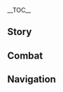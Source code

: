 {{CharacterTabs}}
{{LanguageTabs}}
{{Stub|1={{Meta/VO|tl=1|rm=1|Korean}}}}
__TOC__
==Story==
{{VO/Story
|character           = {{ROOTPAGENAME}}
|language            = ko
|name                = 설탕

|vo_01_01_title      = 첫 만남…
|vo_01_01_subtitle   = Hello
|vo_01_01_file       = VO_{language}{character} Hello.ogg
|vo_01_01_tx         = 전 연금술을… 연구하는 설탕이라고 해요. 당신은 수많은 곳에 가봤으니 분명… 아, 아무것도 아니에요. 초면에 실례지만, 혹시 괜찮다면… 그… 여행 중에 있었던 일화를 들려줄 수 있을까요? 그럼… 기분이 좋아질 것 같은데
|vo_01_01_rm         = 
|vo_01_01_tl         = 

|vo_02_01_title      = 잡담・호기심
|vo_02_01_subtitle   = Chat: Curiosity
|vo_02_01_file       = VO_{language}{character} Chat - Curiosity.ogg
|vo_02_01_tx         = 저게 뭐지? 아… 사라졌네. 가서 보고와도 될까요?!
|vo_02_01_rm         = 
|vo_02_01_tl         = 

|vo_02_02_title      = 잡담・정리
|vo_02_02_subtitle   = Chat: Organization
|vo_02_02_file       = VO_{language}{character} Chat - Organization.ogg
|vo_02_02_tx         = 지금처럼 시간 있을 때 얼른 연구 노트를 정리해야지…
|vo_02_02_rm         = 
|vo_02_02_tl         = 

|vo_02_03_title      = 잡담・심호흡
|vo_02_03_subtitle   = Chat: Deep Breaths
|vo_02_03_file       = VO_{language}{character} Chat - Deep Breaths.ogg
|vo_02_03_tx         = 휴&mdash;&mdash;! 바람 쐬러 나온 것도 오랜만이네
|vo_02_03_rm         = 
|vo_02_03_tl         = 

|vo_03_01_title      = 강풍이 불 때…
|vo_03_01_subtitle   = When the Wind Is Blowing
|vo_03_01_file       = VO_{language}{character} When the Wind Is Blowing.ogg
|vo_03_01_tx         = 오늘은 풍차가 엄청 빨리 도네. 흠, 만약에 동물의 등에 풍차 같은 걸 달면 동물이 더 빨리 달릴 수 있을까? 아니면 아예 날 수 있으려나?
|vo_03_01_rm         = 
|vo_03_01_tl         = 

|vo_03_02_title      = 눈이 올 때…
|vo_03_02_subtitle   = When It Snows
|vo_03_02_file       = VO_{language}{character} When It Snows.ogg
|vo_03_02_tx         = 이렇게 많은 눈을 볼 수 있는 기회는 흔치 않아요. 놓치면 내년에야 연구할 수 있으니까 말리지 말라구요. 에… 에취! 알았어요, 옷을 좀 두껍게 입을게요…
|vo_03_02_rm         = 
|vo_03_02_tl         = 

|vo_03_03_title      = 햇살이 좋을 때…
|vo_03_03_subtitle   = When the Sun Is Out
|vo_03_03_file       = VO_{language}{character} When the Sun Is Out.ogg
|vo_03_03_tx         = …날이 벌써 밝은 거예요? 그, 그럼 마지막 실험 딱 한 번만 더하고 쉴게요! 음, 진짜 마지막이에요…
|vo_03_03_rm         = 
|vo_03_03_tl         = 

|vo_03_04_title      = 비가 올 때…
|vo_03_04_subtitle   = When It Rains
|vo_03_04_file       = VO_{language}{character} When It Rains.ogg
|vo_03_04_tx         = 습도가 높아졌네. 흠… 실험을 하나 더 해볼까?
|vo_03_04_rm         = 
|vo_03_04_tl         = 

|vo_04_01_title      = 아침 인사…
|vo_04_01_subtitle   = Good Morning
|vo_04_01_file       = VO_{language}{character} Good Morning.ogg
|vo_04_01_tx         = 좋은 아침. 잘 잤어요? 연구 결과에 따르면, 잠을 충분히 자야지만 다음날 기분이 상쾌해지고 두뇌 활동도 더 원활해진대요. 뭐라구요? 전 항상 밤을 새우지 않냐고요? 그건… 음, 어쩔 수 없는걸요
|vo_04_01_rm         = 
|vo_04_01_tl         = 

|vo_04_02_title      = 점심 인사…
|vo_04_02_subtitle   = Good Afternoon
|vo_04_02_file       = VO_{language}{character} Good Afternoon.ogg
|vo_04_02_tx         = 으아아아! 오, 오지 마요! 아… 아니, 제 말은 너무 가까이 오지 말라고요. 지금 실험 중이라… 이게 폭발할 수도 있어요
|vo_04_02_rm         = 
|vo_04_02_tl         = 

|vo_04_03_title      = 저녁 인사…
|vo_04_03_subtitle   = Good Evening
|vo_04_03_file       = VO_{language}{character} Good Evening.ogg
|vo_04_03_tx         = 안녕하세요. 잠시만요! 「실험체 구공오식」의 광조 분비물은 사실 2종류다. 정확한 구분을 위해 「일공삼삼식」과 「일공삼오식」이라고 부른다…. 음, 됐다. 저한테 무슨 볼일 있어요?
|vo_04_03_rm         = 
|vo_04_03_tl         = 

|vo_04_04_title      = 굿나잇…
|vo_04_04_subtitle   = Good Night
|vo_04_04_file       = VO_{language}{character} Good Night.ogg
|vo_04_04_tx         = 전 안 기다려도 돼요. 어서 가서 쉬어요. 음… 그렇게 걱정돼요? 거의 다 끝났으니까 밤은 안 샐 거예요. 정말이에요…
|vo_04_04_rm         = 
|vo_04_04_tl         = 

|vo_05_01_title      = 설탕 자신에 대해・「생물 연금술」
|vo_05_01_subtitle   = About {character}: Bio-Alchemy
|vo_05_01_file       = VO_{language}{character} About {character} - Bio-Alchemy.ogg
|vo_05_01_tx         = 「생물 연금술」은 「창조」보다 「개조」를 더 중시해요. 생물의 감춰진 장점을 찾아서 확대하고 결합하면 엄청 놀라운 결과가 나타나죠. 하아… 생명이란 정말 신비로워요, 우리가 아직 모르는 것들이 얼마나 더 많을까요?
|vo_05_01_rm         = 
|vo_05_01_tl         = 

|vo_05_02_title      = 설탕 자신에 대해・낯가림
|vo_05_02_subtitle   = About {character}: Fear of Strangers
|vo_05_02_file       = VO_{language}{character} About {character} - Fear of Strangers.ogg
|vo_05_02_tx         = 사실… 낯선 사람이랑 어떻게 대화해야 할지 잘 모르겠어요. 사람마다 성격도 다르고 좋아하는 것도 다른데, 혹시라도 잘못해서 무례하게 굴거나 상대방의 기분을 상하게 한다면, 휴… 대화하는 게 연금술보다 더 어려운 것 같아요
|vo_05_02_rm         = 
|vo_05_02_tl         = 

|vo_05_03_title      = 설탕 자신에 대해・귀
|vo_05_03_subtitle   = About {character}: Ears
|vo_05_03_file       = VO_{language}{character} About {character} - Ears.ogg
|vo_05_03_tx         = 눈… 눈치챘군요. 제 귀는 저희 집안 유전이에요. 다른 사람들과 다르게 생겨서 평소엔 최대한 머리카락으로 가리고 다녀요…
|vo_05_03_rm         = 
|vo_05_03_tl         = 

|vo_06_01_title      = 우리에 대해・관찰
|vo_06_01_subtitle   = About Us: Observing
|vo_06_01_file       = VO_{language}{character} About Us - Observing.ogg
|vo_06_01_tx         = 전 당신 경험이 무척 궁금해요. 그러니까… 잠깐 당신을 「관찰」해도 될까요? 방해되지 않도록 조용히 있을게요, 그러면… 괜찮죠?
|vo_06_01_rm         = 
|vo_06_01_tl         = 

|vo_06_02_title      = 우리에 대해・수확
|vo_06_02_subtitle   = About Us: Perks
|vo_06_02_file       = VO_{language}{character} About Us - Perks.ogg
|vo_06_02_tx         = 솔직히 처음엔 당신이 별로 말을 안 하길래 좀 무서웠어요… 제가 당신 기분을 상하게 한 줄 알았거든요. 그런데 시간이 좀 지나 보니까 꽤 친해지기 쉬운 사람이더라구요. 헤헤, 「관찰」로 얻은 뜻밖의 수확이라고 할 수 있죠
|vo_06_02_rm         = 
|vo_06_02_tl         = 

|vo_06_03_title      = 우리에 대해・부탁
|vo_06_03_subtitle   = About Us: Requests
|vo_06_03_file       = VO_{language}{character} About Us - Requests.ogg
|vo_06_03_tx         = 당신이 풍마룡을 쫓아냈다면서요? 무척 위험했을 텐데, 무사해서 다행이에요. 저기… 물어보고 싶은 게 있는데, 혹시 풍마룡과 싸울 때 뭐 떨어진 거 없었어요? 비늘이나 가죽 같은 거 말이에요. 조금이면 돼요, 연구를 좀 하고 싶거든요
|vo_06_03_rm         = 
|vo_06_03_tl         = 

|vo_07_01_title      = 「신의 눈」에 대해…
|vo_07_01_subtitle   = About the Vision
|vo_07_01_file       = VO_{language}{character} About the Vision.ogg
|vo_07_01_tx         = 「신의 눈」은 저의 가장 중요한 실험 도구예요. 엥? 실험 도구 맞다니까요. 「신의 눈」이 없으면 원소 관련된 실험을 할 수 없다구요. 전투? 아, 가끔 야외에 재료를 구하러 갈 때 사용해요
|vo_07_01_rm         = 
|vo_07_01_tl         = 

|vo_07_02_title      = 하고 싶은 이야기…
|vo_07_02_subtitle   = Something to Share
|vo_07_02_file       = VO_{language}{character} Something to Share.ogg
|vo_07_02_tx         = 이 방에 있는 건 다 제가 수집한 뼈들이에요. 왼쪽 수납장엔 도마뱀, 개구리 그리고 산천어가 있어요. 앞에 걸려 있는 건 멧돼지예요. 오른쪽 구석에 있는 건 츄츄족이고… 아, 긴장하지 마요, 무서운 거 아니에요~ 보다 보면 엄청 귀엽다니까요
|vo_07_02_rm         = 
|vo_07_02_tl         = 

|vo_07_03_title      = 흥미있는 일…
|vo_07_03_subtitle   = Interesting Things
|vo_07_03_file       = VO_{language}{character} Interesting Things.ogg
|vo_07_03_tx         = 이거 봐요. 여기 있는 서리꽃은 다 다른 거예요. 이건 얼음 원소 함량이 더 높고, 이건 개화기가 더 길어요… 저건 어떻냐고요? 아, 저건 「삼식 서리꽃 17호 확대 버전」이에요. 특징은, 음… 크기가 더 커요!
|vo_07_03_rm         = 
|vo_07_03_tl         = 

|vo_08_01_title      = 노엘에 대해…
|vo_08_01_subtitle   = About [[Noelle]]
|vo_08_01_file       = VO_{language}{character} About Noelle.ogg
|vo_08_01_tx         = 그녀는… 항상 절 도와주긴 하는데, 가끔 너무 친절해서 오히려… 고민이애요. 한번은 제 실험실 앞에 쌓여 있던 박스들을 모두 안으로 들여놨더라고요. 그건… 제가 막 밖에 갖다 놨던 건데 말이에요
|vo_08_01_rm         = 
|vo_08_01_tl         = 

|vo_08_02_title      = 클레에 대해…
|vo_08_02_subtitle   = About [[Klee]]
|vo_08_02_file       = VO_{language}{character} About Klee.ogg
|vo_08_02_tx         = 그 애는 진 단장님이 그렇게 감금실에 보냈는데도 나오기만 하면 금방 또 사고를 친다니까요. 휴, 반성을 하긴 하는 건지. 폴짝폴짝 뛰는 안전한 통통을 만들어주기로 했는데, 아직은 손봐야 할 곳이 좀 많아요…
|vo_08_02_rm         = 
|vo_08_02_tl         = 

|vo_08_03_title      = 진에 대해…
|vo_08_03_subtitle   = About [[Jean]]
|vo_08_03_file       = VO_{language}{character} About Jean.ogg
|vo_08_03_tx         = 진 단장님은 너무 근엄하셔서 말을 못 걸겠어요…. 좋은 분이라는 건 알지만, 어쨌든 무섭긴… 무섭단 말이에요. 평소엔 웬만하면 그분을 찾아가지 않아요. 어쩔 수 없이 찾아가야 할 일이 있어도… 그, 그냥 알베도 씨한테 부탁해요
|vo_08_03_rm         = 
|vo_08_03_tl         = 

|vo_08_04_title      = 리사에 대해…
|vo_08_04_subtitle   = About [[Lisa]]
|vo_08_04_file       = VO_{language}{character} About Lisa.ogg
|vo_08_04_tx         = 그녀는 아는 게 정말 많은 것 같아요. 제 연구를 한 번도 본 적이 없는 데도 가장 중요한 조언을 해주거든요. 대체 어떻게 아는 걸까요? 관찰…? 아니면 추리?
|vo_08_04_rm         = 
|vo_08_04_tl         = 

|vo_08_05_title      = 케이아에 대해…
|vo_08_05_subtitle   = About [[Kaeya]]
|vo_08_05_file       = VO_{language}{character} About Kaeya.ogg
|vo_08_05_tx         = 음… 그가 농담하길 좋아하고 절 골탕먹이려는 의도가 없다는 건 알아요. 하지만 도대체… 어떤 게 진심이고 어떤 게 농담인지 모르겠어요. 결국 마지막엔 항상 분위기가 이상해지거나 나만 웃음거리가 된다니까요…
|vo_08_05_rm         = 
|vo_08_05_tl         = 

|vo_08_06_title      = 알베도에 대해・예술
|vo_08_06_subtitle   = About [[Albedo]]: Artistry
|vo_08_06_file       = VO_{language}{character} About Albedo - Artistry.ogg
|vo_08_06_tx         = 그의 조수로서 매일 많은 걸 배울 수 있어요. 중요한 건 지식이 아니라 「천재」의 사고방식이에요. 그는 얼마나 복잡한 문제든 항상 철저히 분석하고 조금씩 해결해 나가죠. 예술 그 자체랄까…
|vo_08_06_rm         = 
|vo_08_06_tl         = 

|vo_08_07_title      = 알베도에 대해・천부적인 재능
|vo_08_07_subtitle   = About Albedo: Talent
|vo_08_07_file       = VO_{language}{character} About Albedo - Talent.ogg
|vo_08_07_tx         = 천부적인 재능이라고요? 음… 그와 같은 연구를 한다면 분명 평생토록 그를 넘어설 수 없을 거예요. 하지만, 제가 그를 피하려고 「생물 연금술」을 연구하는 건 아니에요, 단지… 음, 전 그와 다른 취미와 꿈이 있는 것뿐이에요
|vo_08_07_rm         = 
|vo_08_07_tl         = 

|vo_08_08_title      = 엠버에 대해…
|vo_08_08_subtitle   = About [[Amber]]
|vo_08_08_file       = VO_{language}{character} About Amber.ogg
|vo_08_08_tx         = 항상 궁금했는데, 왜 그녀의 인형 이름은 「토끼 백작」일까요? 토끼랑 아무 상관 없어 보이는데. 음… 머리띠가 토끼 귀처럼 생겼다고요? 그렇네요. 하지만 사실 그것도 고정관념이에요. 귀가 축 처진 토끼도 많거든요
|vo_08_08_rm         = 
|vo_08_08_tl         = 

|vo_08_09_title      = 피슬에 대해…
|vo_08_09_subtitle   = About [[Fischl]]
|vo_08_09_file       = VO_{language}{character} About Fischl.ogg
|vo_08_09_tx         = 《피슬 황녀 야화》 말하는 거예요? 알죠, 그 작가가 만든 세계관은 꽤 흥미로워요, 직접 볼 수 있으면 좋을 텐데… 응? 그 「피슬」 얘기하는 거예요? 그녀는… 음, 그녀는 절 그곳에 데려갈 수 없을 걸요
|vo_08_09_rm         = 
|vo_08_09_tl         = 

|vo_08_10_title      = 유라에 대해…
|vo_08_10_subtitle   = About [[Eula]]
|vo_08_10_file       = VO_{language}{character} About Eula.ogg
|vo_08_10_tx         = 유격 기사가 하는 일은 아주 위험해요. 유라 씨는 행동이 워낙 대담하잖아요. 그래서 적의 영지에 잠입하지 않아도 되게 정찰 장치를 하나 만들어드렸죠. 근데 그분은 포스가 너무 강해서 좀 무서워요. 사용 방법을 알려드릴 때 제가 주의 사항 몇 개를 빼먹었더니 진짜 사고가 났더라구요….<br />어떡해요? 저 찍힌 거 아니겠죠…?
|vo_08_10_rm         = 
|vo_08_10_tl         = 

|vo_09_01_title      = 설탕에 대해 알기・첫 번째
|vo_09_01_subtitle   = More About {character}: I
|vo_09_01_file       = VO_{language}{character} More About {character} - 01.ogg
|vo_09_01_tx         = 저에 대해 알고 싶다고요? 혹시… 「생물 연금술」에 관심 있는 거예요? 궁금한 게 있다면 최대한 답해줄게요. 응? 연금술이 아니라 「저」에 대해? 음, 그건, 저도 뭐라고 해야 될지 모르겠어요…
|vo_09_01_rm         = 
|vo_09_01_tl         = 

|vo_09_02_title      = 설탕에 대해 알기・두 번째
|vo_09_02_subtitle   = More About {character}: II
|vo_09_02_file       = VO_{language}{character} More About {character} - 02.ogg
|vo_09_02_tx         = 연구의 본질은 해답을 찾는 과정이라 할 수 있죠. 그 과정은 때로 복잡하고 힘들기도 하지만 여태까지 쌓아 온 성과를 보면… 음, 전 정말 이 일을 좋아하는 것 같아요
|vo_09_02_rm         = 
|vo_09_02_tl         = 

|vo_09_03_title      = 설탕에 대해 알기・세 번째
|vo_09_03_subtitle   = More About {character}: III
|vo_09_03_file       = VO_{language}{character} More About {character} - 03.ogg
|vo_09_03_tx         = 어렸을 땐 친한 친구 2명이 있었거든요? 워낙 스스럼없이 지내서 전 그들에 대해 잘 안다고 생각했었어요. 하지만 나중에 어떤 사건이 있고 나서, 갑자기… 그들이 낯설게 느껴지는 거예요. 지금은 그들이 어디에서 뭘 하는지, 아직 절 기억하는지도 몰라요…. 정말 친한 친구라도 이렇게 변할 수 있는 걸까요?
|vo_09_03_rm         = 
|vo_09_03_tl         = 

|vo_09_04_title      = 설탕에 대해 알기・네 번째
|vo_09_04_subtitle   = More About {character}: IV
|vo_09_04_file       = VO_{language}{character} More About {character} - 04.ogg
|vo_09_04_tx         = 아무한테도 말하지 않은 비밀 하나를 알려줄게요. 「생물 연금술」의 최종 목표는, 「선경」을 만드는 거예요…. 맞아요, 동화 속 영원한 행복을 찾을 수 있다는 그 「선경」 말이에요. 헤헤, 좀 유치하죠? 하지만 전 지금도 그 이야기들을 믿고 있어요
|vo_09_04_rm         = 
|vo_09_04_tl         = 

|vo_09_05_title      = 설탕에 대해 알기・다섯 번째
|vo_09_05_subtitle   = More About {character}: V
|vo_09_05_file       = VO_{language}{character} More About {character} - 05.ogg
|vo_09_05_tx         = 바쁘면 어서 가봐요, 당신한테 폐를 끼치고 싶지 않아요. 안 바쁘다고요? 정말이요? 괘, 괜찮아요! 바빠도 전 괜찮아요. 혼자 실험하는 게 이미 익숙해졌거든요. 저, 정말 안 바쁘다고요? 그… 그럼 저 좀 도와줄래요? 아니면… 말동무라도…
|vo_09_05_rm         = 
|vo_09_05_tl         = 

|vo_10_01_title      = 설탕의 취미…
|vo_10_01_subtitle   = {character}'s Hobbies
|vo_10_01_file       = VO_{language}{character} Hobbies.ogg
|vo_10_01_tx         = 전 규칙적인 것들을 좋아해요. 봐요, 책장에 있는 실험 기록부의 두께도 모두 똑같고, 실험대에 있는 수백 개의 포션은 효능과 색깔별로 배치돼 있어요…. 엥? 에엥?! 이 보라색 포션이 왜 여깄는 거지! 저, 전부 다시 정리해야겠어요!
|vo_10_01_rm         = 
|vo_10_01_tl         = 

|vo_10_02_title      = 설탕의 고민…
|vo_10_02_subtitle   = {character}'s Troubles
|vo_10_02_file       = VO_{language}{character} Troubles.ogg
|vo_10_02_tx         = 당신은 평소에 쉴 때 뭘 해요? 전 휴일만 되면 할 일이 없어서 항상 멍 때리기만 해요…. 분명 실험할 땐 시간이 엄청 빨리 지나갔는데 쉴 때는 하루가 일 년 같다니까요…
|vo_10_02_rm         = 
|vo_10_02_tl         = 

|vo_10_03_title      = 좋아하는 음식…
|vo_10_03_subtitle   = Favorite Food
|vo_10_03_file       = VO_{language}{character} Favorite Food.ogg
|vo_10_03_tx         = 전 달콤달콤꽃의 꿀을 추출해서 각설탕을 만들어요. 머리가 잘 안 돌아갈 때 하나 먹어 주면 다시 집중할 수 있거든요. 연구할 땐 당 보충이 중요하죠
|vo_10_03_rm         = 
|vo_10_03_tl         = 

|vo_10_04_title      = 싫어하는 음식…
|vo_10_04_subtitle   = Least Favorite Food
|vo_10_04_file       = VO_{language}{character} Least Favorite Food.ogg
|vo_10_04_tx         = 「생물 연금술」에 대한 지식이 늘어난 뒤부턴 버섯을 잘 안 먹게 되더라고요…. 당신도 알겠지만, 버섯은 썩은 생물에서 자라나잖아요. 그런 비슷한 게 상상되면서 비, 비위가…
|vo_10_04_rm         = 
|vo_10_04_tl         = 

|vo_11_01_title      = 생일…
|vo_11_01_subtitle   = Birthday
|vo_11_01_file       = VO_{language}{character} Birthday.ogg
|vo_11_01_tx         = 생일 축하해요! 몇 달간의 실험 끝에 드디어 이 포션을 당신에게 줄 수 있게 됐네요. 이건 당신의 1년간의 가장 아름다운 추억을 일깨워 줄 거예요. 이름은 「생물 비약 삼구일육번」…. 음, 「삼일구육번」이 아니라 「삼구일육번」이에요!
|vo_11_01_rm         = 
|vo_11_01_tl         = 

|vo_12_01_title      = 돌파의 느낌・기
|vo_12_01_subtitle   = Feelings About Ascension: Intro
|vo_12_01_file       = VO_{language}{character} Feelings About Ascension -  01.ogg
|vo_12_01_tx         = 「생물 연금술」 연구에 드디어 돌파구가 생겼어요
|vo_12_01_rm         = 
|vo_12_01_tl         = 

|vo_12_02_title      = 돌파의 느낌・승
|vo_12_02_subtitle   = Feelings About Ascension: Building Up
|vo_12_02_file       = VO_{language}{character} Feelings About Ascension -  02.ogg
|vo_12_02_tx         = 이번 여행에서 또 수많은 연구 재료를 수집했어요. 고마워요, 잘 사용할게요
|vo_12_02_rm         = 
|vo_12_02_tl         = 

|vo_12_03_title      = 돌파의 느낌・전
|vo_12_03_subtitle   = Feelings About Ascension: Climax
|vo_12_03_file       = VO_{language}{character} Feelings About Ascension -  03.ogg
|vo_12_03_tx         = 요즘엔 실험할 때마다 저도 모르게 언제 또 당신이랑 모험할 수 있을지 기대한다니까요? 흠… 이상하네, 대체 왜 이러는 걸까요? 연구해봐야겠어요
|vo_12_03_rm         = 
|vo_12_03_tl         = 

|vo_12_04_title      = 돌파의 느낌・결
|vo_12_04_subtitle   = Feelings About Ascension: Conclusion
|vo_12_04_file       = VO_{language}{character} Feelings About Ascension -  04.ogg
|vo_12_04_tx         = 연구 재료는 충분히 수집했어요! 저한테 더 많은 시간을 쓰면, 아… 아깝잖아요! …「생물 연금술」로 뭐라도 만들어 줄게요!
|vo_12_04_rm         = 
|vo_12_04_tl         = 
}}

==Combat==
{{Combat VO
|character           = {{ROOTPAGENAME}}
|language            = ko

|skill_1_tx          = 흡착력 테스트
|skill_1_tl          = 
|skill_1_rm          = 
|skill_2_tx          = 육삼공팔식 바람 유닛!
|skill_2_tl          = 
|skill_2_rm          = 
|skill_3_tx          = 안전 거리… 확보!
|skill_3_tl          = 
|skill_3_rm          = 

|burst_1_tx          = 초확산 상태!
|burst_1_tl          = 
|burst_1_rm          = 
|burst_2_tx          = 칠오식 슈퍼 바람 모듈!
|burst_2_tl          = 
|burst_2_rm          = 
|burst_3_tx          = 무상의 바람… 복제!
|burst_3_tl          = 
|burst_3_rm          = 

|sprint-s_1_file     = Sprint Start 01,Sprint Start 02,Sprint Start 03


|glider_1_file       = Deploying Wind Glider 01,Deploying Wind Glider 02,Deploying Wind Glider 03

|chest_1_tx          = 보물상자가 나타난 원인도… 연구해 볼 만한 주제 같아
|chest_1_tl          = 
|chest_1_rm          = 
|chest_2_tx          = 실험 재료도 이렇게 상자째 얻을 수 있으면 좋으련만
|chest_2_tl          = 
|chest_2_rm          = 
|chest_3_tx          = 좋아, 소재가 이렇게나 많이 있다니!
|chest_3_tl          = 
|chest_3_rm          = 

|low-hp_1_tx         = 이 정도의 오차는…받아들일 수 있어요…
|low-hp_1_tl         = 
|low-hp_1_rm         = 
|low-hp_2_tx         = 예상했던 것과 조금 다르군…
|low-hp_2_tl         = 
|low-hp_2_rm         = 
|low-hp_3_tx         = 괜찮아요, 아프지 않아요…
|low-hp_3_tl         = 
|low-hp_3_rm         = 


|fallen_1_tx         = 이번에도… 연구 실패
|fallen_1_tl         = 
|fallen_1_rm         = 
|fallen_2_tx         = 아직 조절이… 필요해요
|fallen_2_tl         = 
|fallen_2_rm         = 
|fallen_3_tx         = 이제 좀… 자야겠어요
|fallen_3_tl         = 
|fallen_3_rm         = 

|hit-l_1_file        = Light Hit Taken 02
|hit-l_1_tx          = 이럴 수가…
|hit-l_1_tl          = 
|hit-l_1_rm          = 
|hit-l_2_file        = Light Hit Taken 01,Light Hit Taken 03,Light Hit Taken 04,Light Hit Taken 05,Light Hit Taken 06

|hit-h_1_file        = Heavy Hit Taken 02
|hit-h_1_tx          = 안경이 부서지겠어요!
|hit-h_1_tl          = 
|hit-h_1_rm          = 
|hit-h_2_file        = Heavy Hit Taken 01,Heavy Hit Taken 03,Heavy Hit Taken 04,Heavy Hit Taken 05,Heavy Hit Taken 06

|join_1_tx           = 도움이 됐으면 좋겠어요…
|join_1_tl           = 
|join_1_rm           = 
|join_2_tx           = 여, 열심히 할게요!
|join_2_tl           = 
|join_2_rm           = 
|join_3_tx           = 실험을… 반드시 성공시켜야 해요
|join_3_tl           = 
|join_3_rm           = 

|idle_1_actual_tx    = {{tx}}
|idle_1_actual_tl    = 
|idle_1_actual_rm    = 
|idle_2_actual_tx    = {{tx}}
|idle_2_actual_tl    = 
|idle_2_actual_rm    = 

|atk-l_1_file        = Light Attack 01,Light Attack 02,Light Attack 03,Light Attack 04,Light Attack 05,Light Attack 06,Light Attack 07

|atk-m_1_file        = Mid Attack 01,Mid Attack 02,Mid Attack 03

|atk-h_1_file        = Heavy Attack 01,Heavy Attack 02,Heavy Attack 03

|climb_1_file        = Climbing 01,Climbing 02,Climbing 03,Climbing 04,Climbing 05

|climb-b_1_file      = Climbing Breath 01,Climbing Breath 02,Climbing Breath 03

|jump_1_file         = Jumping 01,Jumping 02,Jumping 03,Jumping 04,Jumping 05
}}
<!--
Copy paste the following line in any section that does not have any voice files, change the X for the section's title:
'''{{ROOTPAGENAME}} does not feature any X Voice-Overs'''
-->

==Navigation==
{{Character Navbox|link type=vo-ko}}